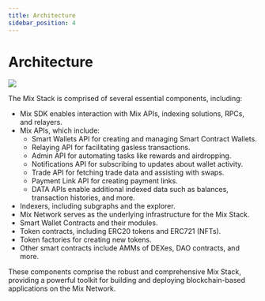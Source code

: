 ```yaml
---
title: Architecture
sidebar_position: 4
---
```


# Architecture

![](</img/123.png>)

The Mix Stack is comprised of several essential components, including:

* Mix SDK enables interaction with Mix APIs, indexing solutions, RPCs, and relayers.
* Mix APIs, which include:
  * Smart Wallets API for creating and managing Smart Contract Wallets.
  * Relaying API for facilitating gasless transactions.
  * Admin API for automating tasks like rewards and airdropping.
  * Notifications API for subscribing to updates about wallet activity.
  * Trade API for fetching trade data and assisting with swaps.
  * Payment Link API for creating payment links.
  * DATA APIs enable additional indexed data such as balances, transaction histories, and more.
* Indexers, including subgraphs and the explorer.
* Mix Network serves as the underlying infrastructure for the Mix Stack.
* Smart Wallet Contracts and their modules.
* Token contracts, including ERC20 tokens and ERC721 (NFTs).
* Token factories for creating new tokens.
* Other smart contracts include AMMs of DEXes, DAO contracts, and more.

These components comprise the robust and comprehensive Mix Stack, providing a powerful toolkit for building and deploying blockchain-based applications on the Mix Network.

